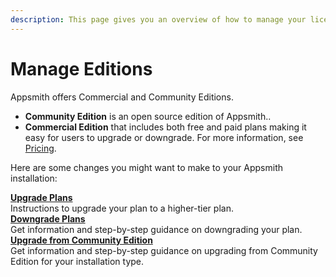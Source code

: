 ```yaml
---
description: This page gives you an overview of how to manage your license and plans on Appsmith.
---
```


# Manage Editions

Appsmith offers Commercial and Community Editions. 

* **Community Edition** is an open source edition of Appsmith..
* **Commercial Edition** that includes both free and paid plans making it easy for users to upgrade or downgrade. For more information, see [Pricing](https://www.appsmith.com/pricing).

Here are some changes you might want to make to your Appsmith installation:

<div class="containerGridSampleApp">
   <div class="containerColumnSampleApp columnGrid column-one">
      <div class="containerCol"></div>
      <b><a href="/getting-started/setup/manage-plans/upgrade-plan">Upgrade Plans</a></b>
      <div class="containerDescription">
         Instructions to upgrade your plan to a higher-tier plan.
      </div>
   </div>

<div class="containerColumnSampleApp columnGrid column-two">
      <div class="containerCol"></div>
      <b><a href="/getting-started/setup/manage-plans/downgrade-plan">Downgrade Plans</a></b>
      <div class="containerDescription"> 
         Get information and step-by-step guidance on downgrading your plan.
      </div>
</div>
</div>

<div class="containerGridSampleApp">
   <div class="containerColumnSampleApp columnGrid column-one">
      <div class="containerCol"></div>
      <b><a href="/getting-started/setup/upgrade-from-community-edition">Upgrade from Community Edition</a></b>
      <div class="containerDescription"> 
         Get information and step-by-step guidance on upgrading from Community Edition for your installation type.
      </div>
   </div>

 <div class="columnGrid column-two" style={{padding:"20px"}}></div></div>


